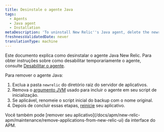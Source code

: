 ```yaml
---
title: Desinstale o agente Java
tags:
  - Agents
  - Java agent
  - Installation
metaDescription: 'To uninstall New Relic''s Java agent, delete the newrelic folder from root and the Java options variable from your startup script, then restart your app.'
freshnessValidatedDate: never
translationType: machine
---
```


Este documento explica como desinstalar o agente Java New Relic. Para obter instruções sobre como desabilitar temporariamente o agente, consulte [Desabilitar o agente](/docs/agents/manage-apm-agents/installation/disable-apm-agent#java).

Para remover o agente Java:

1. Exclua a pasta `newrelic` do diretório raiz do servidor de aplicativos.
2. Remova o [argumento JVM](/docs/agents/java-agent/installation/include-java-agent-jvm-argument) usado para incluir o agente em seu script de inicialização.
3. Se aplicável, renomeie o script inicial do backup com o nome original.
4. Depois de concluir essas etapas, [reinicie](/docs/agents/manage-apm-agents/installation/uninstall-agent#restart) seu aplicativo.

<Callout variant="tip">
  Você também pode [remover seu aplicativo](/docs/apm/new-relic-apm/maintenance/remove-applications-from-new-relic-ui) da interface do APM.
</Callout>
